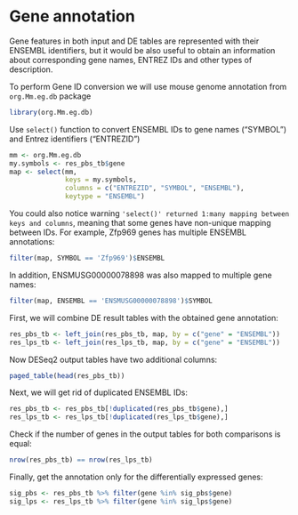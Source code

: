 # Gene annotation

Gene features in both input and DE tables are represented with their ENSEMBL identifiers, but it would be also useful to obtain an information about corresponding gene names, ENTREZ IDs and other types of description.

To perform Gene ID conversion we will use mouse genome annotation from `org.Mm.eg.db` package

```r
library(org.Mm.eg.db)
```

Use `select()` function to convert ENSEMBL IDs to gene names ("SYMBOL") and Entrez identifiers ("ENTREZID")

```r
mm <- org.Mm.eg.db
my.symbols <- res_pbs_tb$gene
map <- select(mm, 
              keys = my.symbols,
              columns = c("ENTREZID", "SYMBOL", "ENSEMBL"),
              keytype = "ENSEMBL")
```

You could also notice warning `'select()' returned 1:many mapping between keys and columns`, meaning that some genes have non-unique mapping between IDs. For example, Zfp969 genes has multiple ENSEMBL annotations:

```r
filter(map, SYMBOL == 'Zfp969')$ENSEMBL
```

In addition, ENSMUSG00000078898 was also mapped to multiple gene names:

```r
filter(map, ENSEMBL == 'ENSMUSG00000078898')$SYMBOL
```

First, we will combine DE result tables with the obtained gene annotation:

```r
res_pbs_tb <- left_join(res_pbs_tb, map, by = c("gene" = "ENSEMBL"))
res_lps_tb <- left_join(res_lps_tb, map, by = c("gene" = "ENSEMBL"))
```

Now DESeq2 output tables have two additional columns:

```r
paged_table(head(res_pbs_tb))
```

Next, we will get rid of duplicated ENSEMBL IDs:
```r
res_pbs_tb <- res_pbs_tb[!duplicated(res_pbs_tb$gene),]
res_lps_tb <- res_lps_tb[!duplicated(res_lps_tb$gene),]
```

Check if the number of genes in the output tables for both comparisons is equal:

```r
nrow(res_pbs_tb) == nrow(res_lps_tb)
```

Finally, get the annotation only for the differentially expressed genes:

```r
sig_pbs <- res_pbs_tb %>% filter(gene %in% sig_pbs$gene)
sig_lps <- res_lps_tb %>% filter(gene %in% sig_lps$gene)
```

